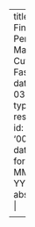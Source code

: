---
title: Finding Perfect Matching Cuts Faster 
date: 27 03 2023
type: research
id: '00017'
date-format: MMM D, YYYY
abstract: |
    <p>Joint work with Yash More ⸱ To Appear at <a href="https://iwoca2023.csie.ncku.edu.tw/accepted-papers/">IWOCA 2023</a> ⸱ Preprint coming soon!</p>
    
    <p>A cut (X,Y) is a perfect matching cut if and only if each vertex in X has exactly one neighbor in Y and each vertex in Y has exactly one neighbor in X. The computational problem of determining if a graph admits a perfect matching cut is NP-complete, even when restricted to the class of bipartite graphs of maximum degree 3 and arbitrarily large girth. We demonstrate a faster exact exponential time algorithm on general graphs and an even faster algorithm on graphs of maximum degree three that have girth six.</p>
---